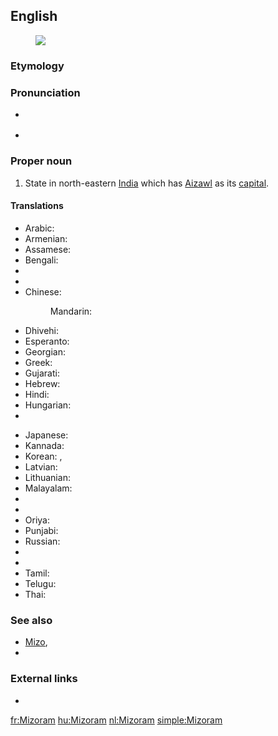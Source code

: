 ==English==
[[Image:Mizoram in India (disputed hatched).svg|thumb|]]

===Etymology===
{{rfe}}

===Pronunciation===
* {{a|UK}} {{IPA|/ˈmɪzəʊram/|/mɪˈzɔːrəm/|lang=en}}
* {{a|US}} {{IPA|/ˌmɪzəˈræm/|lang=en}}

===Proper noun===
{{en-proper noun}}

# State in north-eastern [[India]] which has [[Aizawl]] as its [[capital]].

====Translations====
{{trans-top|state}}
* Arabic: {{t-|ar|ميزورام|m|tr=mizurām}}
* Armenian: {{t-|hy|Միզորամ|tr=Mizoram}}
* Assamese: {{t-|as|মিজোৰাম|sc=Beng}}
* Bengali: {{t-|bn|মিজোরাম|sc=Beng}}
* {{trreq|bg}}
* {{trreq|hne}}
* Chinese:
*: Mandarin: {{t|cmn|米佐拉姆邦|tr=Mǐzuǒlāmǔ-bāng|sc=Hani}}
* Dhivehi: {{t|dv|މިޒޮރާމް|sc=Thaa}}
* Esperanto: {{t-|eo|Mizoramo}}
* Georgian: {{t-|ka|მიზორამი|sc=Geor}}
* Greek: {{t-|el|Μιζόραμ|f|tr=Mizóram}}
* Gujarati: {{t-|gu|મિઝોરમ|sc=Gujr}}
* Hebrew: {{t-|he|מיזוראם}}
* Hindi: {{t+|hi|मिज़ोरम|tr=mizoram}}
* Hungarian: {{t+|hu|Mizoram}}
* {{trreq|is}}
{{trans-mid}}
* Japanese: {{t-|ja|ミゾラム|tr=Mizoramu}}
* Kannada: {{t|kn|ಮಿಝೋರಂ|sc=Knda}}
* Korean: {{t-|ko|미조람 주|sc=Kore}}, {{t-|ko|미조람|sc=Kore}}
* Latvian: {{t-|lv|Mizorāma}}
* Lithuanian: {{t|lt|Mizoramas}}
* Malayalam: {{t-|ml|മിസോറം|sc=Mlym}}
* {{trreq|mr}}
* {{trreq|lus}}
* Oriya: {{t-|or|ମିଜୋରାମ|sc=Orya}}
* Punjabi: {{t-|pa|ਮਿਜ਼ੋਰਮ|sc=Guru}}
* Russian: {{t-|ru|Мизорам|m|tr=Mizorám}}
* {{trreq|sat}}
* {{trreq|sip}}
* Tamil: {{t+|ta|மிசோரம்|sc=Taml}}
* Telugu: {{t+|te|మిజోరం}}
* Thai: {{t-|th|รัฐมิโซรัม|tr=rát mí-soh-ram}}
{{trans-bottom}}

===See also===
* [[Mizo]], {{pedia|Mizo language}}
* {{list|en|states of India}}

===External links===
* {{pedialite}}

[[fr:Mizoram]]
[[hu:Mizoram]]
[[nl:Mizoram]]
[[simple:Mizoram]]